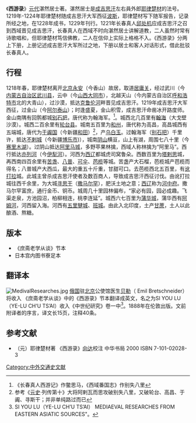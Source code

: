 《'''西游录'''》[[元代|元代]]湛然居士著。湛然居士是[[成吉思汗|成吉思汗]]左右員外郎[[耶律楚材|耶律楚材]]的法号。1219年-1224年耶律楚材随成吉思汗大军西征[[波斯|波斯]]，耶律楚材写下随军报告，记录所经之地，在1228年成书，1229年刊行。1221年长春真人[[邱处机|邱处机]]应成吉思汗之召到西域晋见成吉思汗，长春真人在西域不时向湛然居士讲解道教，二人虽然时常有诗歌唱和，但耶律楚材笃信佛教，二人在信仰上实际上格格不入。《西游录》分两上下册，上册记述成吉思汗大军所过之地，下册以居士和客人对话形式，借此批驳长春真人。

==行程==
1218年春，耶律楚材离开[[北京|北京]][[香山_(北京)|永安]]（今香山）故居，取道[[居庸关|居庸关]]，经过武川（今[[内蒙古自治区|内蒙古自治区]][[武川县|武川县]]，云中（今[[山西|山西]][[大同市|大同市]]），北越天山（今内蒙古自治区[[呼和浩特市|呼和浩特市]]北的大青山），过沙漠，抵达[[克鲁伦河|克鲁伦河]]畔晋见成吉思汗。1219年成吉思汗大军西征，过金山（今[[阿尔泰山|阿尔泰山]]）；时逢盛夏，金山积雪，成吉思汗命凿冰开路度师。金山南隅有回鹘都城[[别石把|别石把]]，唐代称为翰海军。<ref>《长春真人西游记》作鳖思马，《西域番国志》作别失八里
</ref>。城西北几百里有[[翰海|翰海]]（大戈壁沙漠）。城西二百余里有[[轮台县|轮台县]]。城南五百里为[[高昌|和州]]，唐代称为高昌，高昌城西有五端城，唐代为[[于阗|于阗国]]（今新疆[[和田|和田]]）<ref>参考《[[元史|元史]]·列传第十》大将阿剌瓦而思攻破别失八里，又破轮台、高昌、于阗、寻斯干；并非单纯路过而已</ref>，产[[和田玉|乌白玉]]。过翰海军（[[别石把|别石把]]）千里许，抵达[[不剌城|不剌城]]（今新疆[[博乐市|博乐市]])），城南[[天山|阴山]]横亘，山上有湖，周围七八十里（今[[赛里木湖|赛里木湖]]）。过阴山抵达[[阿里马城|阿里马城]]，多野苹果林擒，西域人称林擒为“阿里马”。西行抵达[[伊犁河|亦列河]]（今[[伊犁河|伊犁河]]）。河西为[[西辽|西辽]]都城虎司窝鲁朵。西数百里为[[塔剌思|塔剌思]]城，再西南四百余里有[[苦盏|苦盏]]、[[八普|八普]]、[[可伞|可伞]]、[[芭榄|芭榄]]等城。苦盏产大石榴，芭榄城产芭榄而得名；八普城产大西瓜，最大的重五十斤重，甘甜可口。去芭榄西北五百里，有[[讹打拉|讹打拉]]城。此城主曾杀成吉思汗使者及数百商人，导致成吉思汗西征讨伐。由讹打拉城往西千余里，为大城[[寻思干|寻思干]]（[[撒马尔罕|撒马尔罕]]），肥沃土地之意；[[西辽|西辽]]称为[[河中府|河中府]]。撒马尔罕富庶，通行金币、铜币。城周几十里园林偏布，“家必有园，园必成趣。飞渠走泉，方池园沼，柏柳相连，桃李连延”。城西六七百里为[[蒲华城|蒲华城]]，蒲华西有[[阿姆河|阿姆河]]，河西留入海。河西有[[五里犍城|五里犍城]]、[[班城|班城]]。由此入北印度，土产[[甘蔗|甘蔗]]，土人以此酿酒、熬糖。

==版本==
*《庶斋老学从谈》节本
*日本宫内图书寮足本
==翻译本==
[[File:MedivalResearches.jpg|thumb]]
[[俄国|俄国]]驻[[北京|北京]]公使馆医生[[贝勒_(汉学家)|贝勒]]（ Emil Bretschneider）将收入
《庶斋老学从谈》中的《西游录》节本翻译成英文，名之为SI YOU LU（YE-LU CH‘U TS’AI）收入《中世纪研究》卷一中<ref>SI YOU LU（YE-LU CH’U TS’AI） MEDIAEVAL RESEARCHES FROM EASTERN ASIATIC SOURCES"。</ref>。1888年在伦敦出版。文前附译者的序言，译文长15页，注释40条。

==参考文献==
<div class="references-small">
<references />
</div>
{{wikisource|西遊錄}}


*（元）耶律楚材著 《西游录》[[向达|向达]]校注 中华书局 2000 ISBN 7-101-02028-3


[[Category:中外交通史文献|Category:中外交通史文献]]